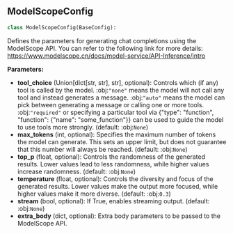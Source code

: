 <a id="camel.configs.modelscope_config"></a>

<a id="camel.configs.modelscope_config.ModelScopeConfig"></a>

## ModelScopeConfig

```python
class ModelScopeConfig(BaseConfig):
```

Defines the parameters for generating chat completions using the
ModelScope API. You can refer to the following link for more details:
https://www.modelscope.cn/docs/model-service/API-Inference/intro

**Parameters:**

- **tool_choice** (Union[dict[str, str], str], optional): Controls which (if any) tool is called by the model. :obj:`"none"` means the model will not call any tool and instead generates a message. :obj:`"auto"` means the model can pick between generating a message or calling one or more tools. :obj:`"required"` or specifying a particular tool via {"type": "function", "function": {"name": "some_function"}} can be used to guide the model to use tools more strongly. (default: :obj:`None`)
- **max_tokens** (int, optional): Specifies the maximum number of tokens the model can generate. This sets an upper limit, but does not guarantee that this number will always be reached. (default: :obj:`None`)
- **top_p** (float, optional): Controls the randomness of the generated results. Lower values lead to less randomness, while higher values increase randomness. (default: :obj:`None`)
- **temperature** (float, optional): Controls the diversity and focus of the generated results. Lower values make the output more focused, while higher values make it more diverse. (default: :obj:`0.3`)
- **stream** (bool, optional): If True, enables streaming output. (default: :obj:`None`)
- **extra_body** (dict, optional): Extra body parameters to be passed to the ModelScope API.
